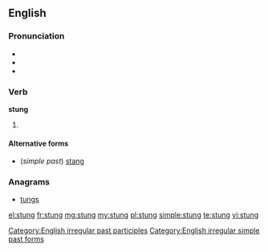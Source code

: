 ==English==

===Pronunciation===
* {{IPA|/stʌŋ/}}
* {{audio|En-us-stung.ogg|Audio (US)}}
* {{rhymes|ʌŋ}}

===Verb===
'''stung'''

# {{past of|sting}}

====Alternative forms====
* (''simple past'') [[stang]]

===Anagrams===
* [[tungs#English|tungs]]

[[Category:English irregular past participles]]
[[Category:English irregular simple past forms]]

[[el:stung]]
[[fr:stung]]
[[mg:stung]]
[[my:stung]]
[[pl:stung]]
[[simple:stung]]
[[te:stung]]
[[vi:stung]]
